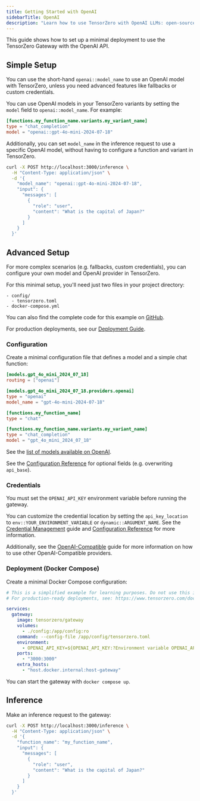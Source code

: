 ```yaml
---
title: Getting Started with OpenAI
sidebarTitle: OpenAI
description: "Learn how to use TensorZero with OpenAI LLMs: open-source gateway, observability, optimization, evaluations, and experimentation."
---
```


This guide shows how to set up a minimal deployment to use the TensorZero Gateway with the OpenAI API.

## Simple Setup

You can use the short-hand `openai::model_name` to use an OpenAI model with TensorZero, unless you need advanced features like fallbacks or custom credentials.

You can use OpenAI models in your TensorZero variants by setting the `model` field to `openai::model_name`.
For example:

```toml {3}
[functions.my_function_name.variants.my_variant_name]
type = "chat_completion"
model = "openai::gpt-4o-mini-2024-07-18"
```

Additionally, you can set `model_name` in the inference request to use a specific OpenAI model, without having to configure a function and variant in TensorZero.

```bash {4}
curl -X POST http://localhost:3000/inference \
  -H "Content-Type: application/json" \
  -d '{
    "model_name": "openai::gpt-4o-mini-2024-07-18",
    "input": {
      "messages": [
        {
          "role": "user",
          "content": "What is the capital of Japan?"
        }
      ]
    }
  }'
```

## Advanced Setup

For more complex scenarios (e.g. fallbacks, custom credentials), you can configure your own model and OpenAI provider in TensorZero.

For this minimal setup, you'll need just two files in your project directory:

```
- config/
  - tensorzero.toml
- docker-compose.yml
```

<Tip>

You can also find the complete code for this example on [GitHub](https://github.com/tensorzero/tensorzero/tree/main/examples/guides/providers/openai).

</Tip>

For production deployments, see our [Deployment Guide](/gateway/deployment/).

### Configuration

Create a minimal configuration file that defines a model and a simple chat function:

```toml title="config/tensorzero.toml"
[models.gpt_4o_mini_2024_07_18]
routing = ["openai"]

[models.gpt_4o_mini_2024_07_18.providers.openai]
type = "openai"
model_name = "gpt-4o-mini-2024-07-18"

[functions.my_function_name]
type = "chat"

[functions.my_function_name.variants.my_variant_name]
type = "chat_completion"
model = "gpt_4o_mini_2024_07_18"
```

See the [list of models available on OpenAI](https://platform.openai.com/models/).

See the [Configuration Reference](/gateway/configuration-reference/) for optional fields (e.g. overwriting `api_base`).

### Credentials

You must set the `OPENAI_API_KEY` environment variable before running the gateway.

You can customize the credential location by setting the `api_key_location` to `env::YOUR_ENVIRONMENT_VARIABLE` or `dynamic::ARGUMENT_NAME`.
See the [Credential Management](/gateway/guides/credential-management/) guide and [Configuration Reference](/gateway/configuration-reference/) for more information.

Additionally, see the [OpenAI-Compatible](/gateway/guides/providers/openai-compatible/) guide for more information on how to use other OpenAI-Compatible providers.

### Deployment (Docker Compose)

Create a minimal Docker Compose configuration:

```yaml title="docker-compose.yml"
# This is a simplified example for learning purposes. Do not use this in production.
# For production-ready deployments, see: https://www.tensorzero.com/docs/gateway/deployment

services:
  gateway:
    image: tensorzero/gateway
    volumes:
      - ./config:/app/config:ro
    command: --config-file /app/config/tensorzero.toml
    environment:
      - OPENAI_API_KEY=${OPENAI_API_KEY:?Environment variable OPENAI_API_KEY must be set.}
    ports:
      - "3000:3000"
    extra_hosts:
      - "host.docker.internal:host-gateway"
```

You can start the gateway with `docker compose up`.

## Inference

Make an inference request to the gateway:

```bash
curl -X POST http://localhost:3000/inference \
  -H "Content-Type: application/json" \
  -d '{
    "function_name": "my_function_name",
    "input": {
      "messages": [
        {
          "role": "user",
          "content": "What is the capital of Japan?"
        }
      ]
    }
  }'
```
